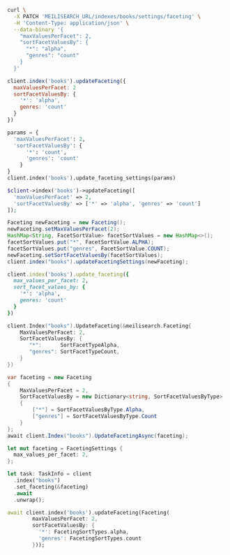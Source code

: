 <CodeGroup>

```bash cURL
curl \
  -X PATCH 'MEILISEARCH_URL/indexes/books/settings/faceting' \
  -H 'Content-Type: application/json' \
  --data-binary '{
    "maxValuesPerFacet": 2,
    "sortFacetValuesBy": {
      "*": "alpha",
      "genres": "count"
    }
  }'
```


```javascript JS
client.index('books').updateFaceting({
  maxValuesPerFacet: 2
  sortFacetValuesBy: {
    '*': 'alpha',
    genres: 'count'
  }
})
```


```python Python
params = {
  'maxValuesPerFacet': 2,
  'sortFacetValuesBy': {
      '*': 'count',
      'genres': 'count'
    }
}
client.index('books').update_faceting_settings(params)
```


```php PHP
$client->index('books')->updateFaceting([
  'maxValuesPerFacet' => 2,
  'sortFacetValuesBy' => ['*' => 'alpha', 'genres' => 'count']
]);
```


```java Java
Faceting newFaceting = new Faceting();
newFaceting.setMaxValuesPerFacet(2);
HashMap<String, FacetSortValue> facetSortValues = new HashMap<>();
facetSortValues.put("*", FacetSortValue.ALPHA);
facetSortValues.put("genres", FacetSortValue.COUNT);
newFaceting.setSortFacetValuesBy(facetSortValues);
client.index("books").updateFacetingSettings(newFaceting);
```


```ruby Ruby
client.index('books').update_faceting({
  max_values_per_facet: 2,
  sort_facet_values_by: {
    '*': 'alpha',
    genres: 'count'
  }
})
```


```go Go
client.Index("books").UpdateFaceting(&meilisearch.Faceting{
    MaxValuesPerFacet: 2,
    SortFacetValuesBy: {
       "*":      SortFacetTypeAlpha,
       "genres": SortFacetTypeCount,
    }
})
```


```csharp C#
var faceting = new Faceting
{
    MaxValuesPerFacet = 2,
    SortFacetValuesBy = new Dictionary<string, SortFacetValuesByType>
    {
        ["*"] = SortFacetValuesByType.Alpha,
        ["genres"] = SortFacetValuesByType.Count
    }
};
await client.Index("books").UpdateFacetingAsync(faceting);
```


```rust Rust
let mut faceting = FacetingSettings {
  max_values_per_facet: 2,
};

let task: TaskInfo = client
  .index("books")
  .set_faceting(&faceting)
  .await
  .unwrap();
```


```dart Dart
await client.index('books').updateFaceting(Faceting(
        maxValuesPerFacet: 2,
        sortFacetValuesBy: {
          '*': FacetingSortTypes.alpha,
          'genres': FacetingSortTypes.count
        }));
```

</CodeGroup>